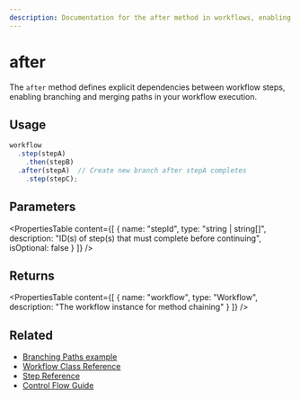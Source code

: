 ```yaml
---
description: Documentation for the after method in workflows, enabling branching and merging paths.
---
```


# after

The `after` method defines explicit dependencies between workflow steps, enabling branching and merging paths in your workflow execution.

## Usage

```typescript
workflow
  .step(stepA)
    .then(stepB)
  .after(stepA)  // Create new branch after stepA completes
    .step(stepC);
```

## Parameters

<PropertiesTable
  content={[
    {
      name: "stepId",
      type: "string | string[]",
      description: "ID(s) of step(s) that must complete before continuing",
      isOptional: false
    }
  ]}
/>

## Returns

<PropertiesTable
  content={[
    {
      name: "workflow",
      type: "Workflow",
      description: "The workflow instance for method chaining"
    }
  ]}
/>

## Related

- [Branching Paths example](../../../examples/workflows/branching-paths.mdx)
- [Workflow Class Reference](./workflow.mdx)
- [Step Reference](./step-class.mdx) 
- [Control Flow Guide](../../workflows/control-flow.mdx)

